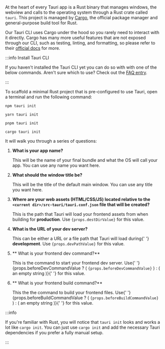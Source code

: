 
At the heart of every Tauri app is a Rust binary that manages windows, the webview and calls to the operating system through a Rust crate called `tauri`. This project is managed by [Cargo], the official package manager and general-purpose build tool for Rust.

Our Tauri CLI uses Cargo under the hood so you rarely need to interact with it directly. Cargo has many more useful features that are not exposed through our CLI, such as testing, linting, and formatting, so please refer to their [official docs][cargo commands] for more.

:::info Install Tauri CLI

If you haven't installed the Tauri CLI yet you can do so with with one of the below commands. Aren't sure which to use? Check out the [FAQ entry].

<InstallTauriCLI />

:::

To scaffold a minimal Rust project that is pre-configured to use Tauri, open a terminal and run the following command:

<Tabs groupId="package-manager">
<TabItem value="npm" label="npm" default>

```shell
npm tauri init
```

</TabItem>
<TabItem value="yarn" label="Yarn">

```shell
yarn tauri init
```

</TabItem>
<TabItem value="pnpm" label="pnpm">

```shell
pnpm tauri init
```

</TabItem>
<TabItem value="cargo" label="Cargo">

```shell
cargo tauri init
```

</TabItem>
</Tabs>

It will walk you through a series of questions:

1. **What is your app name?**

   This will be the name of your final bundle and what the OS will call your app. You can use any name you want here.

2. **What should the window title be?**

   This will be the title of the default main window. You can use any title you want here.

3. **Where are your web assets (HTML/CSS/JS) located relative to the `<current dir>/src-tauri/tauri.conf.json` file that will be created?**

   <div>
     This is the path that Tauri will load your frontend assets from when
     building for <b>production</b>. Use <code>{props.destDirValue}</code> for
     this value.
   </div>

4. **What is the URL of your dev server?**

   <div>
     This can be either a URL or a file path that Tauri will load during{' '}
     <b>development</b>. Use <code>{props.devPathValue}</code> for this value.
   </div>

5. ** What is your frontend dev command?**

   <div>
     This is the command to start your frontend dev server. Use{' '}
     {props.beforeDevCommandValue ? (
       <code>{props.beforeDevCommandValue}</code>
     ) : (
       <span>an empty string</span>
     )}{' '}
     for this value.
   </div>

6. ** What is your frontend build command?**
   <div>
     This the the command to build your frontend files. Use{' '}
     {props.beforeBuildCommandValue ? (
       <code>{props.beforeBuildCommandValue}</code>
     ) : (
       <span>an empty string</span>
     )}{' '}
     for this value.
   </div>

:::info

If you're familiar with Rust, you will notice that `tauri init` looks and works a lot like `cargo init`. You can just use `cargo init` and add the necessary Tauri dependencies if you prefer a fully manual setup.

:::

<TauriFiles />

[manifest-format]: https://doc.rust-lang.org/cargo/reference/manifest.html
[cfg macro]: https://doc.rust-lang.org/rust-by-example/attribute/cfg.html
[api config]: ../../../api/config.md
[icons]: ../../features/icons.md
[prerequisites]: ../prerequisites.md
[cargo]: https://doc.rust-lang.org/cargo/
[cargo commands]: https://doc.rust-lang.org/cargo/commands/index.html
[faq entry]: ../../faq.md#node-or-cargo
